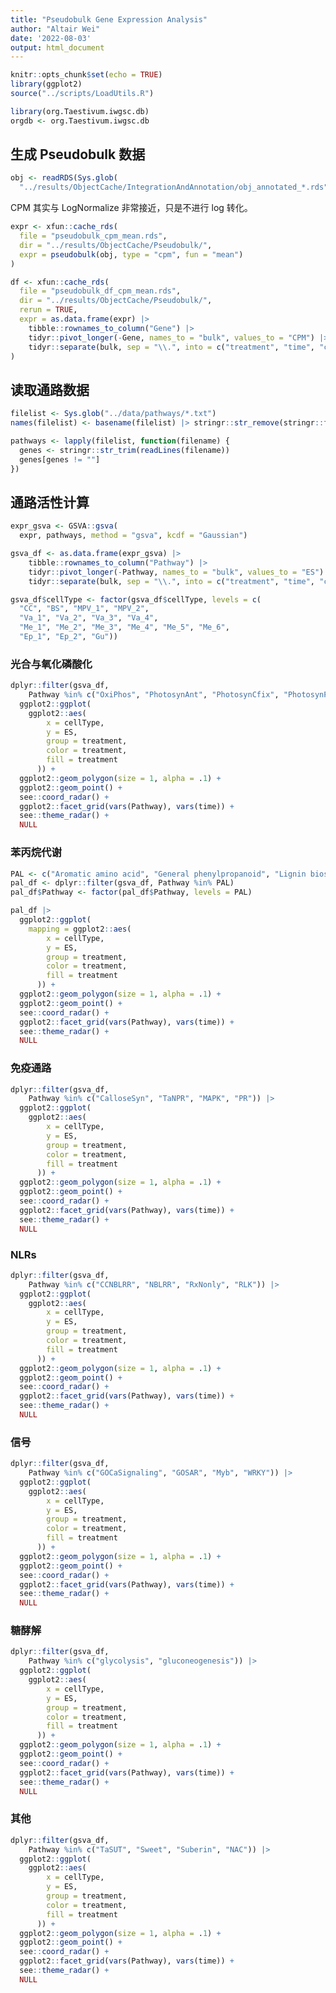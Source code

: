 ```yaml
---
title: "Pseudobulk Gene Expression Analysis"
author: "Altair Wei"
date: '2022-08-03'
output: html_document
---
```


```r
knitr::opts_chunk$set(echo = TRUE)
library(ggplot2)
source("../scripts/LoadUtils.R")
```

```r
library(org.Taestivum.iwgsc.db)
orgdb <- org.Taestivum.iwgsc.db
```

## 生成 Pseudobulk 数据

```r
obj <- readRDS(Sys.glob(
  "../results/ObjectCache/IntegrationAndAnnotation/obj_annotated_*.rds"))
```

CPM 其实与 LogNormalize 非常接近，只是不进行 log 转化。

```r
expr <- xfun::cache_rds(
  file = "pseudobulk_cpm_mean.rds",
  dir = "../results/ObjectCache/Pseudobulk/",
  expr = pseudobulk(obj, type = "cpm", fun = "mean")
)
```

```r
df <- xfun::cache_rds(
  file = "pseudobulk_df_cpm_mean.rds",
  dir = "../results/ObjectCache/Pseudobulk/",
  rerun = TRUE,
  expr = as.data.frame(expr) |>
    tibble::rownames_to_column("Gene") |>
    tidyr::pivot_longer(-Gene, names_to = "bulk", values_to = "CPM") |>
    tidyr::separate(bulk, sep = "\\.", into = c("treatment", "time", "cellType"))
)
```


## 读取通路数据

```r
filelist <- Sys.glob("../data/pathways/*.txt")
names(filelist) <- basename(filelist) |> stringr::str_remove(stringr::fixed(".txt"))

pathways <- lapply(filelist, function(filename) {
  genes <- stringr::str_trim(readLines(filename))
  genes[genes != ""]
})
```

## 通路活性计算

```r
expr_gsva <- GSVA::gsva(
  expr, pathways, method = "gsva", kcdf = "Gaussian")

gsva_df <- as.data.frame(expr_gsva) |>
    tibble::rownames_to_column("Pathway") |>
    tidyr::pivot_longer(-Pathway, names_to = "bulk", values_to = "ES") |>
    tidyr::separate(bulk, sep = "\\.", into = c("treatment", "time", "cellType"))
```

```r
gsva_df$cellType <- factor(gsva_df$cellType, levels = c(
  "CC", "BS", "MPV_1", "MPV_2",
  "Va_1", "Va_2", "Va_3", "Va_4",
  "Me_1", "Me_2", "Me_3", "Me_4", "Me_5", "Me_6",
  "Ep_1", "Ep_2", "Gu"))
```

### 光合与氧化磷酸化

```r
dplyr::filter(gsva_df,
    Pathway %in% c("OxiPhos", "PhotosynAnt", "PhotosynCfix", "PhotosynPSEA")) |>
  ggplot2::ggplot(
    ggplot2::aes(
        x = cellType,
        y = ES,
        group = treatment,
        color = treatment,
        fill = treatment
      )) +
  ggplot2::geom_polygon(size = 1, alpha = .1) +
  ggplot2::geom_point() +
  see::coord_radar() +
  ggplot2::facet_grid(vars(Pathway), vars(time)) +
  see::theme_radar() +
  NULL
```

### 苯丙烷代谢

```r
PAL <- c("Aromatic amino acid", "General phenylpropanoid", "Lignin biosynthesis", "Flavanones", "Polyamine", "HCAAs")
pal_df <- dplyr::filter(gsva_df, Pathway %in% PAL)
pal_df$Pathway <- factor(pal_df$Pathway, levels = PAL)
```

```r
pal_df |>
  ggplot2::ggplot(
    mapping = ggplot2::aes(
        x = cellType,
        y = ES,
        group = treatment,
        color = treatment,
        fill = treatment
      )) +
  ggplot2::geom_polygon(size = 1, alpha = .1) +
  ggplot2::geom_point() +
  see::coord_radar() +
  ggplot2::facet_grid(vars(Pathway), vars(time)) +
  see::theme_radar() +
  NULL
```

### 免疫通路

```r
dplyr::filter(gsva_df,
    Pathway %in% c("CalloseSyn", "TaNPR", "MAPK", "PR")) |>
  ggplot2::ggplot(
    ggplot2::aes(
        x = cellType,
        y = ES,
        group = treatment,
        color = treatment,
        fill = treatment
      )) +
  ggplot2::geom_polygon(size = 1, alpha = .1) +
  ggplot2::geom_point() +
  see::coord_radar() +
  ggplot2::facet_grid(vars(Pathway), vars(time)) +
  see::theme_radar() +
  NULL
```

### NLRs

```r
dplyr::filter(gsva_df,
    Pathway %in% c("CCNBLRR", "NBLRR", "RxNonly", "RLK")) |>
  ggplot2::ggplot(
    ggplot2::aes(
        x = cellType,
        y = ES,
        group = treatment,
        color = treatment,
        fill = treatment
      )) +
  ggplot2::geom_polygon(size = 1, alpha = .1) +
  ggplot2::geom_point() +
  see::coord_radar() +
  ggplot2::facet_grid(vars(Pathway), vars(time)) +
  see::theme_radar() +
  NULL
```

### 信号

```r
dplyr::filter(gsva_df,
    Pathway %in% c("GOCaSignaling", "GOSAR", "Myb", "WRKY")) |>
  ggplot2::ggplot(
    ggplot2::aes(
        x = cellType,
        y = ES,
        group = treatment,
        color = treatment,
        fill = treatment
      )) +
  ggplot2::geom_polygon(size = 1, alpha = .1) +
  ggplot2::geom_point() +
  see::coord_radar() +
  ggplot2::facet_grid(vars(Pathway), vars(time)) +
  see::theme_radar() +
  NULL
```

### 糖酵解

```r
dplyr::filter(gsva_df,
    Pathway %in% c("glycolysis", "gluconeogenesis")) |>
  ggplot2::ggplot(
    ggplot2::aes(
        x = cellType,
        y = ES,
        group = treatment,
        color = treatment,
        fill = treatment
      )) +
  ggplot2::geom_polygon(size = 1, alpha = .1) +
  ggplot2::geom_point() +
  see::coord_radar() +
  ggplot2::facet_grid(vars(Pathway), vars(time)) +
  see::theme_radar() +
  NULL
```

### 其他

```r
dplyr::filter(gsva_df,
    Pathway %in% c("TaSUT", "Sweet", "Suberin", "NAC")) |>
  ggplot2::ggplot(
    ggplot2::aes(
        x = cellType,
        y = ES,
        group = treatment,
        color = treatment,
        fill = treatment
      )) +
  ggplot2::geom_polygon(size = 1, alpha = .1) +
  ggplot2::geom_point() +
  see::coord_radar() +
  ggplot2::facet_grid(vars(Pathway), vars(time)) +
  see::theme_radar() +
  NULL
```
